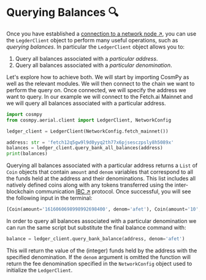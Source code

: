 # Querying Balances 🔍

Once you have established a [connection to a network node ↗️](/guides/fetch-network/cosmpy/establishing-node-connection.mdx), you can use the `LegderClient` object to perform many useful operations, such as _querying balances_. In particular the `LedgerClient` object allows you to:

1. Query all balances associated with a _particular address_.
2. Query all balances associated with a _particular denomination_.

Let's explore how to achieve both. We will start by importing CosmPy as well as the relevant modules. We will then connect to the chain we want to perform the query on. Once connected, we will specify the address we want to query. In our example we will connect to the Fetch.ai Mainnet and we will query all balances associated with a particular address.

```py copy 
import cosmpy
from cosmpy.aerial.client import LedgerClient, NetworkConfig

ledger_client = LedgerClient(NetworkConfig.fetch_mainnet())

address: str = 'fetch12q5gw9l9d0yyq2th77x6pjsesczpsly8h5089x'
balances = ledger_client.query_bank_all_balances(address)
print(balances)
```

Querying all balances associated with a particular address returns a `List` of `Coin` objects that contain `amount` and `denom` variables that correspond to all the funds held at the address and their denominations. This list includes all natively defined coins along with any tokens transferred using the inter-blockchain communication [IBC ↗️](https://ibcprotocol.org/) protocol. Once successful, you will see the following input in the terminal:

```py copy
[Coin(amount='1616060698998992698400', denom='afet'), Coin(amount='10', denom='ibc/605C5B80A8253543F8038F96F56BA13BDD8D300E12F1B32A3FA2E1EB2A933FA1'), Coin(amount='5000000', denom='ibc/B58E6786772640EC4B538AFC4393F742C326734B74CCAFAFBF7EFDC7D435B428')]
```

In order to query all balances associated with a particular denomination we can run the same script but substitute the final balance command with:

```py 
balance = ledger_client.query_bank_balance(address, denom='afet')
```

This will return the value of the (integer) funds held by the address with the specified
denomination. If the `denom` argument is omitted the function will return the fee denomination specified in the `NetworkConfig` object used to initialize the `LedgerClient`.
